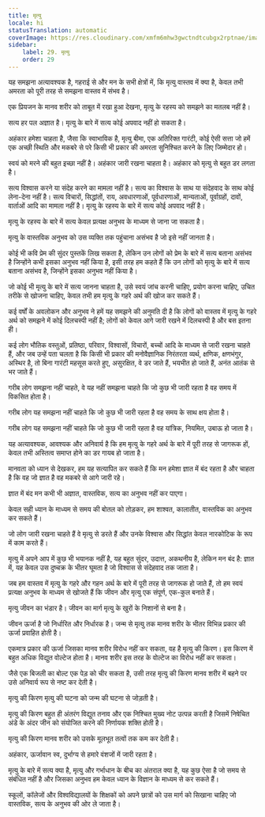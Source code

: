 ```yaml
---
title: मृत्यु
locale: hi
statusTranslation: automatic
coverImage: https://res.cloudinary.com/xmfm6mhw3gwctndtcubgx2rptnae/image/upload/v1740337243/small_cover_educacion_fundamental_a051170f1c.webp
sidebar:
    label: 29. मृत्यु
    order: 29
---
```

यह समझना अत्यावश्यक है, गहराई से और मन के सभी क्षेत्रों में, कि मृत्यु वास्तव में क्या है, केवल तभी अमरता को पूरी तरह से समझना वास्तव में संभव है।

एक प्रियजन के मानव शरीर को ताबूत में रखा हुआ देखना, मृत्यु के रहस्य को समझने का मतलब नहीं है।

सत्य हर पल अज्ञात है। मृत्यु के बारे में सत्य कोई अपवाद नहीं हो सकता है।

अहंकार हमेशा चाहता है, जैसा कि स्वाभाविक है, मृत्यु बीमा, एक अतिरिक्त गारंटी, कोई ऐसी सत्ता जो हमें एक अच्छी स्थिति और मकबरे से परे किसी भी प्रकार की अमरता सुनिश्चित करने के लिए जिम्मेदार हो।

स्वयं को मरने की बहुत इच्छा नहीं है। अहंकार जारी रखना चाहता है। अहंकार को मृत्यु से बहुत डर लगता है।

सत्य विश्वास करने या संदेह करने का मामला नहीं है। सत्य का विश्वास के साथ या संदेहवाद के साथ कोई लेना-देना नहीं है। सत्य विचारों, सिद्धांतों, राय, अवधारणाओं, पूर्वधारणाओं, मान्यताओं, पूर्वाग्रहों, दावों, वार्ताओं आदि का मामला नहीं है। मृत्यु के रहस्य के बारे में सत्य कोई अपवाद नहीं है।

मृत्यु के रहस्य के बारे में सत्य केवल प्रत्यक्ष अनुभव के माध्यम से जाना जा सकता है।

मृत्यु के वास्तविक अनुभव को उस व्यक्ति तक पहुंचाना असंभव है जो इसे नहीं जानता है।

कोई भी कवि प्रेम की सुंदर पुस्तकें लिख सकता है, लेकिन उन लोगों को प्रेम के बारे में सत्य बताना असंभव है जिन्होंने कभी इसका अनुभव नहीं किया है, इसी तरह हम कहते हैं कि उन लोगों को मृत्यु के बारे में सत्य बताना असंभव है, जिन्होंने इसका अनुभव नहीं किया है।

जो कोई भी मृत्यु के बारे में सत्य जानना चाहता है, उसे स्वयं जांच करनी चाहिए, प्रयोग करना चाहिए, उचित तरीके से खोजना चाहिए, केवल तभी हम मृत्यु के गहरे अर्थ की खोज कर सकते हैं।

कई वर्षों के अवलोकन और अनुभव ने हमें यह समझने की अनुमति दी है कि लोगों को वास्तव में मृत्यु के गहरे अर्थ को समझने में कोई दिलचस्पी नहीं है; लोगों को केवल आगे जारी रखने में दिलचस्पी है और बस इतना ही।

कई लोग भौतिक वस्तुओं, प्रतिष्ठा, परिवार, विश्वासों, विचारों, बच्चों आदि के माध्यम से जारी रखना चाहते हैं, और जब उन्हें पता चलता है कि किसी भी प्रकार की मनोवैज्ञानिक निरंतरता व्यर्थ, क्षणिक, क्षणभंगुर, अस्थिर है, तो बिना गारंटी महसूस करते हुए, असुरक्षित, वे डर जाते हैं, भयभीत हो जाते हैं, अनंत आतंक से भर जाते हैं।

गरीब लोग समझना नहीं चाहते, वे यह नहीं समझना चाहते कि जो कुछ भी जारी रहता है वह समय में विकसित होता है।

गरीब लोग यह समझना नहीं चाहते कि जो कुछ भी जारी रहता है वह समय के साथ क्षय होता है।

गरीब लोग यह समझना नहीं चाहते कि जो कुछ भी जारी रहता है वह यांत्रिक, नियमित, उबाऊ हो जाता है।

यह अत्यावश्यक, आवश्यक और अनिवार्य है कि हम मृत्यु के गहरे अर्थ के बारे में पूरी तरह से जागरूक हों, केवल तभी अस्तित्व समाप्त होने का डर गायब हो जाता है।

मानवता को ध्यान से देखकर, हम यह सत्यापित कर सकते हैं कि मन हमेशा ज्ञात में बंद रहता है और चाहता है कि वह जो ज्ञात है वह मकबरे से आगे जारी रहे।

ज्ञात में बंद मन कभी भी अज्ञात, वास्तविक, सत्य का अनुभव नहीं कर पाएगा।

केवल सही ध्यान के माध्यम से समय की बोतल को तोड़कर, हम शाश्वत, कालातीत, वास्तविक का अनुभव कर सकते हैं।

जो लोग जारी रखना चाहते हैं वे मृत्यु से डरते हैं और उनके विश्वास और सिद्धांत केवल नारकोटिक के रूप में काम करते हैं।

मृत्यु में अपने आप में कुछ भी भयानक नहीं है, यह बहुत सुंदर, उदात्त, अकथनीय है, लेकिन मन बंद है: ज्ञात में, यह केवल उस दुष्चक्र के भीतर घूमता है जो विश्वास से संदेहवाद तक जाता है।

जब हम वास्तव में मृत्यु के गहरे और गहन अर्थ के बारे में पूरी तरह से जागरूक हो जाते हैं, तो हम स्वयं प्रत्यक्ष अनुभव के माध्यम से खोजते हैं कि जीवन और मृत्यु एक संपूर्ण, एक-कुल बनाते हैं।

मृत्यु जीवन का भंडार है। जीवन का मार्ग मृत्यु के खुरों के निशानों से बना है।

जीवन ऊर्जा है जो निर्धारित और निर्धारक है। जन्म से मृत्यु तक मानव शरीर के भीतर विभिन्न प्रकार की ऊर्जा प्रवाहित होती है।

एकमात्र प्रकार की ऊर्जा जिसका मानव शरीर विरोध नहीं कर सकता, वह है मृत्यु की किरण। इस किरण में बहुत अधिक विद्युत वोल्टेज होता है। मानव शरीर इस तरह के वोल्टेज का विरोध नहीं कर सकता।

जैसे एक बिजली का बोल्ट एक पेड़ को चीर सकता है, उसी तरह मृत्यु की किरण मानव शरीर में बहने पर उसे अनिवार्य रूप से नष्ट कर देती है।

मृत्यु की किरण मृत्यु की घटना को जन्म की घटना से जोड़ती है।

मृत्यु की किरण बहुत ही अंतरंग विद्युत तनाव और एक निश्चित मुख्य नोट उत्पन्न करती है जिसमें निषेचित अंडे के अंदर जीन को संयोजित करने की निर्णायक शक्ति होती है।

मृत्यु की किरण मानव शरीर को उसके मूलभूत तत्वों तक कम कर देती है।

अहंकार, ऊर्जावान स्व, दुर्भाग्य से हमारे वंशजों में जारी रहता है।

मृत्यु के बारे में सत्य क्या है, मृत्यु और गर्भाधान के बीच का अंतराल क्या है, यह कुछ ऐसा है जो समय से संबंधित नहीं है और जिसका अनुभव हम केवल ध्यान के विज्ञान के माध्यम से कर सकते हैं।

स्कूलों, कॉलेजों और विश्वविद्यालयों के शिक्षकों को अपने छात्रों को उस मार्ग को सिखाना चाहिए जो वास्तविक, सत्य के अनुभव की ओर ले जाता है।

